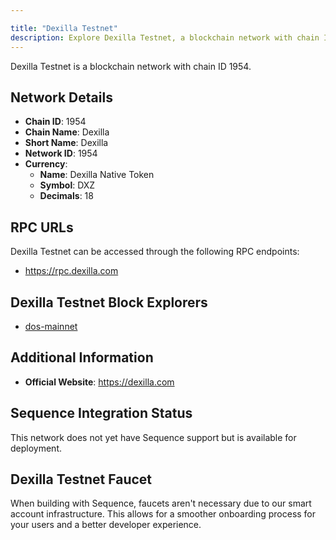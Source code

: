 ```yaml
---

title: "Dexilla Testnet"
description: Explore Dexilla Testnet, a blockchain network with chain ID 1954. Learn about its native currency, Dexilla Native Token, and how to interact with the network.
---
```




Dexilla Testnet is a blockchain network with chain ID 1954.

## Network Details

- **Chain ID**: 1954
- **Chain Name**: Dexilla
- **Short Name**: Dexilla
- **Network ID**: 1954
- **Currency**: 
  - **Name**: Dexilla Native Token
  - **Symbol**: DXZ
  - **Decimals**: 18

## RPC URLs

Dexilla Testnet can be accessed through the following RPC endpoints:

- https://rpc.dexilla.com

## Dexilla Testnet Block Explorers

- [dos-mainnet](https://exp.dexilla.com)

## Additional Information

- **Official Website**: https://dexilla.com

## Sequence Integration Status

This network does not yet have Sequence support but is available for deployment.

## Dexilla Testnet Faucet

When building with Sequence, faucets aren't necessary due to our smart account infrastructure. This allows for a smoother onboarding process for your users and a better developer experience.
